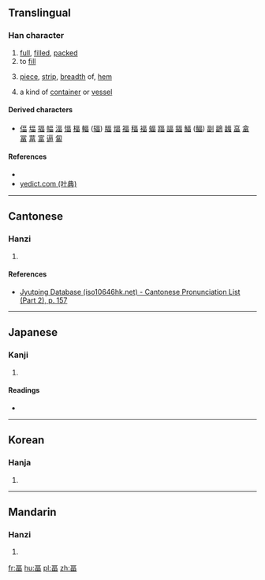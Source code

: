 ==Translingual==
{{Han etyl}}

===Han character===
{{Han char|rn=102|rad=田|as=04|sn=9|four=|canj=MRW|ids=⿱𠮛田}}

# [[full]], [[fill]]ed, [[pack]]ed
# to [[fill]]
# {{context|archaic|lang=mul}} [[piece]], [[strip]], [[breadth]] of, [[hem]]
# {{context|archaic|lang=mul}} a kind of [[container]] or [[vessel]]

====Derived characters====
* [[偪]] [[堛]] [[揊]] [[幅]] [[湢]] [[愊]] [[楅]] [[輻]] ([[辐]]) [[腷]] [[煏]] [[福]] [[稫]] [[褔]] [[蝠]] [[踾]] [[諨]] [[鍢]] [[鰏]] ([[鲾]]) [[副]] [[鶝]] [[疈]] [[畗]] [[畣]] [[冨]] [[葍]] [[富]] [[逼]] [[匐]]

====References====
* {{Han ref|kx=0760.330|dkj=21787|dj=1170.160|hdz=42531.140|uh=7550}}
*[http://yedict.com/htm/75/7550.htm yedict.com (叶典)]

----

==Cantonese==

===Hanzi===
{{yue-hanzi|jyut=[[fuk6]]|y=fuk6}}

# {{defn|lang=yue|sort=田04}}

====References====
* [http://www.iso10646hk.net/jp/document/download.jsp Jyutping Database (iso10646hk.net) - Cantonese Pronunciation List (Part 2), p. 157]

----

==Japanese==

===Kanji===
{{ja-kanji|grade=|rs=田04}}

# {{defn|lang=ja|sort=田04}}

====Readings====
* {{ja-readings|on=[[ふく]] (fuku), [[ぶく]] (buku), [[ひょく]] (hyoku), [[ひき]] (hiki)|kun=}}

----

==Korean==

===Hanja===
{{ko-hanja|hangeul=복|eumhun=|rv=bok|mr=pok|y=pok}}

# {{defn|lang=ko|sort=田04}}

----

==Mandarin==

===Hanzi===
{{cmn-hanzi|pin=[[fú]] ([[fu2]]), [[bì]] ([[bi4]])|wg=fu<sup>2</sup>, pi<sup>4</sup>}}

# {{defn|lang=cmn|sort=田04}}

[[fr:畐]]
[[hu:畐]]
[[pl:畐]]
[[zh:畐]]